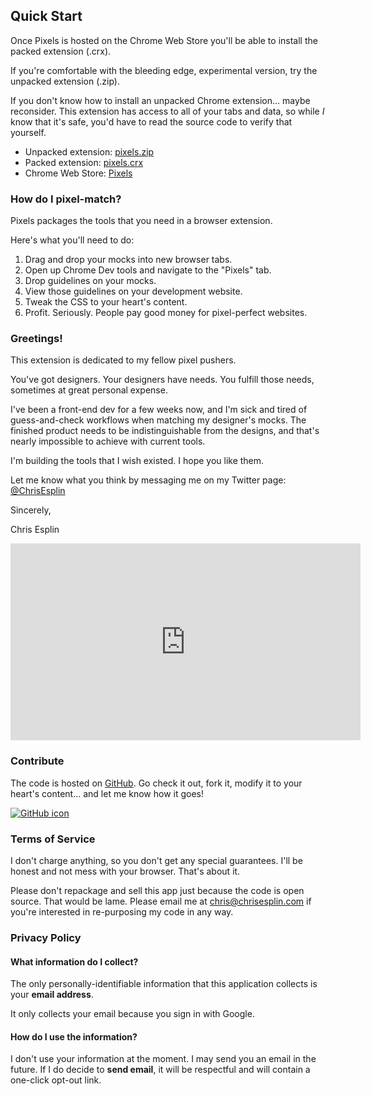 ## Quick Start

Once Pixels is hosted on the Chrome Web Store you'll be able to install the packed extension (.crx).

If you're comfortable with the bleeding edge, experimental version, try the unpacked extension (.zip).

If you don't know how to install an unpacked Chrome extension... maybe reconsider. This extension has access to all of your tabs and data, so while *I* know that it's safe, you'd have to read the source code to verify that yourself.

- Unpacked extension: [pixels.zip](/extension/pixels.zip)
- Packed extension: [pixels.crx](/extension/pixels.crx)
- Chrome Web Store: [Pixels](https://chrome.google.com/webstore/detail/pixels/ibjfclodnfhjfighgdglngeaepomnamk?hl=en)

### How do I pixel-match?

Pixels packages the tools that you need in a browser extension.

Here's what you'll need to do:

1. Drag and drop your mocks into new browser tabs.
1. Open up Chrome Dev tools and navigate to the "Pixels" tab.
1. Drop guidelines on your mocks.
1. View those guidelines on your development website.
1. Tweak the CSS to your heart's content.
1. Profit. Seriously. People pay good money for pixel-perfect websites.

### Greetings!

This extension is dedicated to my fellow pixel pushers.

You've got designers. Your designers have needs. You fulfill those needs, sometimes at great personal expense.

I've been a front-end dev for a few weeks now, and I'm sick and tired of guess-and-check workflows when matching my designer's mocks. The finished product needs to be indistinguishable from the designs, and that's nearly impossible to achieve with current tools.

I'm building the tools that I wish existed. I hope you like them.

Let me know what you think by messaging me on my Twitter page: [@ChrisEsplin](https://twitter.com/chrisesplin)

Sincerely,

Chris Esplin

<iframe
  width="560"
  height="315"
  src="https://www.youtube.com/embed/PqmKYih_j10"
  frameBorder="0"
  allow="accelerometer; autoplay; encrypted-media; gyroscope; picture-in-picture"
  allowFullScreen
></iframe>

### Contribute

The code is hosted on [GitHub](https://github.com/deltaepsilon/pixels). Go check it out, fork it, modify it to your heart's content... and let me know how it goes!

[![GitHub icon](/images/logos/github-120.png)](https://gitlab.com/deltaepsilon/pixels)

### Terms of Service

I don't charge anything, so you don't get any special guarantees. I'll be honest and not mess with your browser. That's about it.

Please don't repackage and sell this app just because the code is open source. That would be lame. Please email me at [chris@chrisesplin.com](mailto:chris@chrisesplin.com) if you're interested in re-purposing my code in any way.

### Privacy Policy

#### What information do I collect?

The only personally-identifiable information that this application collects is your **email address**.

It only collects your email because you sign in with Google.

#### How do I use the information?

I don't use your information at the moment. I may send you an email in the future. If I do decide to **send email**, it will be respectful and will contain a one-click opt-out link.
